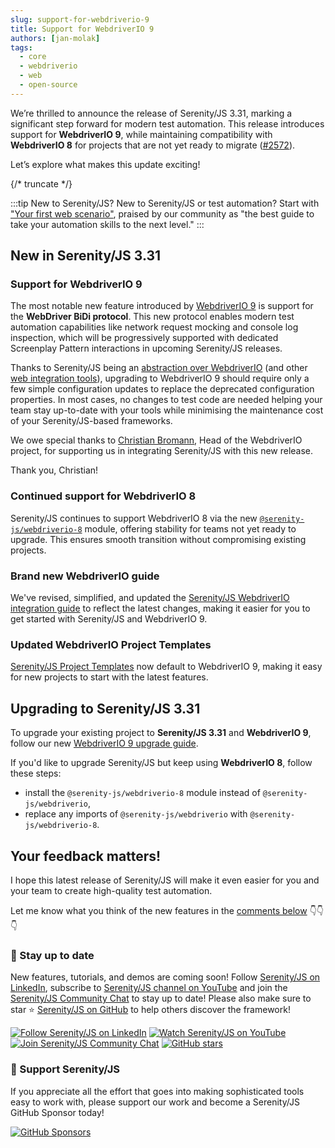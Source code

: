 ```yaml
---
slug: support-for-webdriverio-9
title: Support for WebdriverIO 9
authors: [jan-molak]
tags:
  - core
  - webdriverio
  - web
  - open-source
---
```


We’re thrilled to announce the release of Serenity/JS 3.31, marking a significant step forward for modern test automation.
This release introduces support for **WebdriverIO 9**,
while maintaining compatibility with **WebdriverIO 8** for projects that are not yet ready to migrate ([#2572](https://github.com/serenity-js/serenity-js/issues/2572)).

Let’s explore what makes this update exciting!

{/* truncate */}

:::tip New to Serenity/JS?
New to Serenity/JS or test automation? Start with ["Your first web scenario"](/handbook/tutorials/your-first-web-scenario/),
praised by our community as "the best guide to take your automation skills to the next level."
:::

## New in Serenity/JS 3.31

### Support for WebdriverIO 9

The most notable new feature introduced by [WebdriverIO 9](https://webdriver.io/blog/2024/08/15/webdriverio-v9-release/) is support for the **WebDriver BiDi protocol**.
This new protocol enables modern test automation capabilities like network request mocking and console log inspection,
which will be progressively supported with dedicated Screenplay Pattern interactions in upcoming Serenity/JS releases.

Thanks to Serenity/JS being an [abstraction over WebdriverIO](/handbook/architecture/) (and other [web integration tools](/api/web/)), upgrading to WebdriverIO 9 should require only a few simple configuration updates
to replace the deprecated configuration properties.
In most cases, no changes to test code are needed helping your team stay up-to-date with your tools while minimising the maintenance cost of your Serenity/JS-based frameworks.

We owe special thanks to [Christian Bromann](https://github.com/christian-bromann), Head of the WebdriverIO project, for supporting us in integrating Serenity/JS with this new release.

Thank you, Christian!

### Continued support for WebdriverIO 8

Serenity/JS continues to support WebdriverIO 8 via the new [`@serenity-js/webdriverio-8`](/api/webdriverio-8/) module, offering stability for teams not yet ready to upgrade.
This ensures smooth transition without compromising existing projects.

### Brand new WebdriverIO guide

We've revised, simplified, and updated the [Serenity/JS WebdriverIO integration guide](/handbook/test-runners/webdriverio/) to reflect the latest changes, making it easier for you to get started with Serenity/JS and WebdriverIO 9.

### Updated WebdriverIO Project Templates

[Serenity/JS Project Templates](/handbook/project-templates/) now default to WebdriverIO 9, making it easy for new projects to start with the latest features.

## Upgrading to Serenity/JS 3.31

To upgrade your existing project to **Serenity/JS 3.31** and **WebdriverIO 9**, follow our new [WebdriverIO 9 upgrade guide](/handbook/test-runners/webdriverio/#upgrading-to-webdriverio-9).

If you'd like to upgrade Serenity/JS but keep using **WebdriverIO 8**, follow these steps:
- install the `@serenity-js/webdriverio-8` module instead of `@serenity-js/webdriverio`,
- replace any imports of `@serenity-js/webdriverio` with `@serenity-js/webdriverio-8`.

## Your feedback matters!

I hope this latest release of Serenity/JS will make it even easier for you and your team to create high-quality test automation.

Let me know what you think of the new features in the [comments below](/blog/better-api-documentation/#giscus-comments) 👇👇👇

### 📣 Stay up to date

New features, tutorials, and demos are coming soon!
Follow [Serenity/JS on LinkedIn](https://www.linkedin.com/company/serenity-js),
subscribe to [Serenity/JS channel on YouTube](https://www.youtube.com/@serenity-js) and join the [Serenity/JS Community Chat](https://matrix.to/#/#serenity-js:gitter.im) to stay up to date!
Please also make sure to star ⭐️ [Serenity/JS on GitHub](https://github.com/serenity-js/serenity-js) to help others discover the framework!

[![Follow Serenity/JS on LinkedIn](https://img.shields.io/badge/Follow-Serenity%2FJS%20-0077B5?logo=linkedin)](https://www.linkedin.com/company/serenity-js)
[![Watch Serenity/JS on YouTube](https://img.shields.io/badge/Watch-@serenity--js-E62117?logo=youtube)](https://www.youtube.com/@serenity-js)
[![Join Serenity/JS Community Chat](https://img.shields.io/badge/Chat-Serenity%2FJS%20Community-FBD30B?logo=matrix)](https://matrix.to/#/#serenity-js:gitter.im)
[![GitHub stars](https://img.shields.io/github/stars/serenity-js/serenity-js?label=Serenity%2FJS&logo=github&style=badge)](https://github.com/serenity-js/serenity-js)

### 💛 Support Serenity/JS

If you appreciate all the effort that goes into making sophisticated tools easy to work with, please support our work and become a Serenity/JS GitHub Sponsor today!

[![GitHub Sponsors](https://img.shields.io/badge/Support%20@serenity%2FJS-703EC8?style=for-the-badge&logo=github&logoColor=white)](https://github.com/sponsors/serenity-js)
